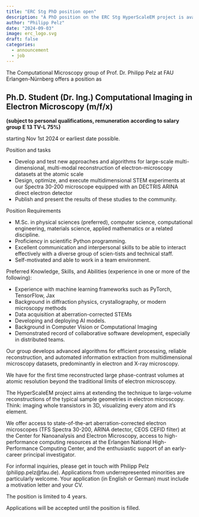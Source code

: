 ```yaml
---
title: "ERC Stg PhD position open"
description: "A PhD position on the ERC Stg HyperScaleEM project is available starting Nov 1st"
author: "Philipp Pelz"
date: "2024-09-03"
image: erc_logo.svg
draft: false
categories:
  - announcement
  - job
---
```


The Computational Microscopy group of Prof. Dr. Philipp Pelz at FAU Erlangen-Nürnberg offers a position as 

## Ph.D. Student (Dr. Ing.) Computational Imaging in Electron Microscopy (m/f/x) 
**(subject to personal qualifications, remuneration according to salary group E 13 TV-L 75%)**

starting Nov 1st 2024 or earliest date possible. 

Position and tasks

-	Develop and test new approaches and algorithms for large-scale multi-dimensional, multi-modal reconstruction of electron-microscopy datasets at the atomic scale
-	Design, optimize, and execute multidimensional STEM experiments at our Spectra 30-200 microscope equipped with an DECTRIS ARINA direct electron detector
-	Publish and present the results of these studies to the community.

Position Requirements

-	M.Sc. in physical sciences (preferred), computer science, computational engineering, materials science, applied mathematics or a related discipline.
-	Proficiency in scientific Python programming.
-	Excellent communication and interpersonal skills to be able to interact effectively with a diverse group of scien-tists and technical staff.
-	Self-motivated and able to work in a team environment.

Preferred Knowledge, Skills, and Abilities (experience in one or more of the following):

-	Experience with machine learning frameworks such as PyTorch, TensorFlow, Jax
-	Background in diffraction physics, crystallography, or modern microscopy methods 
-	Data acquisition at aberration-corrected STEMs
-	Developing and deploying AI models.
-	Background in Computer Vision or Computational Imaging
-	Demonstrated record of collaborative software development, especially in distributed teams.

Our group develops advanced algorithms for efficient processing, reliable reconstruction, and automated information extraction from multidimensional microscopy datasets, predominantly in electron and X-ray microscopy. 

We have for the first time reconstructed large phase-contrast volumes at atomic resolution beyond the traditional limits of electron microscopy. 

The HyperScaleEM project aims at extending the technique to large-volume reconstructions of the typical sample geometries in electron microscopy. Think: imaging whole transistors in 3D, visualizing every atom and it's element. 

We offer access to state-of-the-art aberration-corrected electron microscopes (TFS Spectra 30-200, ARINA detector, CEOS CEFID filter) at the Center for Nanoanalysis and Electron Microscopy, access to high-performance computing resources at the Erlangen National High-Performance Computing Center, and the enthusiastic support of an early-career principal investigator.

For informal inquiries, please get in touch with Philipp Pelz (philipp.pelz@fau.de). Applications from underrepresented minorities are particularly welcome. Your application (in English or German) must include a motivation letter and your CV.

The position is limited to 4 years.

Applications will be accepted until the position is filled. 
